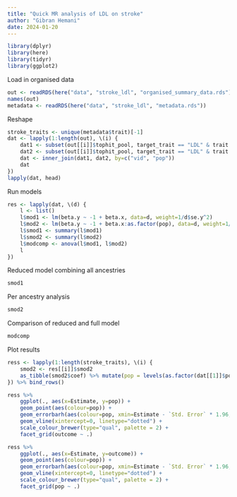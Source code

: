 ```yaml
---
title: "Quick MR analysis of LDL on stroke"
author: "Gibran Hemani"
date: 2024-01-20
---
```


```r
library(dplyr)
library(here)
library(tidyr)
library(ggplot2)
```

Load in organised data

```r
out <- readRDS(here("data", "stroke_ldl", "organised_summary_data.rds"))
names(out)
metadata <- readRDS(here("data", "stroke_ldl", "metadata.rds"))
```

Reshape

```r
stroke_traits <- unique(metadata$trait)[-1]
dat <- lapply(1:length(out), \(i) {
    dat1 <- subset(out[[i]]$tophit_pool, target_trait == "LDL" & trait == "LDL")
    dat2 <- subset(out[[i]]$tophit_pool, target_trait == "LDL" & trait == stroke_traits[i])
    dat <- inner_join(dat1, dat2, by=c("vid", "pop"))
    dat
})
lapply(dat, head)
```

Run models

```r
res <- lapply(dat, \(d) {
    l <- list()
    l$mod1 <- lm(beta.y ~ -1 + beta.x, data=d, weight=1/d$se.y^2)
    l$mod2 <- lm(beta.y ~ -1 + beta.x:as.factor(pop), data=d, weight=1/d$se.y^2)
    l$smod1 <- summary(l$mod1)
    l$smod2 <- summary(l$mod2)
    l$modcomp <- anova(l$mod1, l$mod2)
    l
})
```

Reduced model combining all ancestries

```r
smod1
```

Per ancestry analysis

```r
smod2
```

Comparison of reduced and full model

```r
modcomp
```

Plot results

```r
ress <- lapply(1:length(stroke_traits), \(i) {
    smod2 <- res[[i]]$smod2
    as_tibble(smod2$coef) %>% mutate(pop = levels(as.factor(dat[[1]]$pop)), outcome=stroke_traits[i])
}) %>% bind_rows()

ress %>%
    ggplot(., aes(x=Estimate, y=pop)) +
    geom_point(aes(colour=pop)) +
    geom_errorbarh(aes(colour=pop, xmin=Estimate - `Std. Error` * 1.96, xmax=Estimate + `Std. Error` * 1.96), height=0) +
    geom_vline(xintercept=0, linetype="dotted") +
    scale_colour_brewer(type="qual", palette = 2) +
    facet_grid(outcome ~ .)
```


```r
ress %>%
    ggplot(., aes(x=Estimate, y=outcome)) +
    geom_point(aes(colour=pop)) +
    geom_errorbarh(aes(colour=pop, xmin=Estimate - `Std. Error` * 1.96, xmax=Estimate + `Std. Error` * 1.96), height=0) +
    geom_vline(xintercept=0, linetype="dotted") +
    scale_colour_brewer(type="qual", palette = 2) +
    facet_grid(pop ~ .)
```
